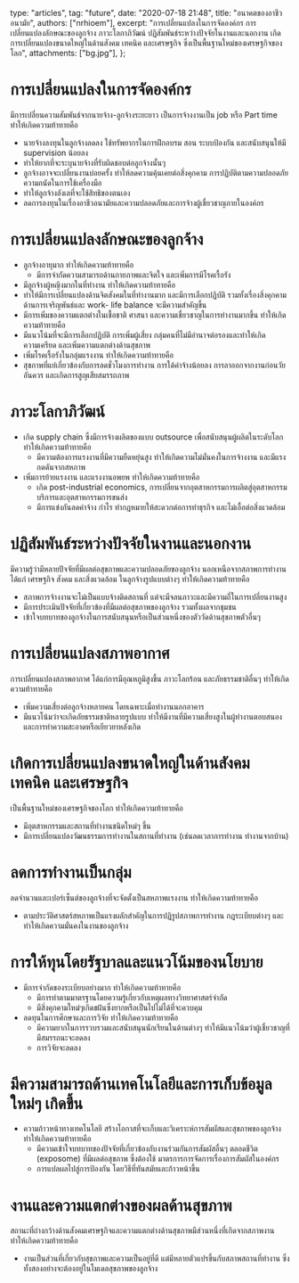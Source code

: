   type: "articles",
  tag: "future",
  date: "2020-07-18 21:48",
  title: "อนาคตของอาชีวอนามัย",
  authors: ["nrhioem"],
  excerpt:
    "การเปลี่ยนแปลงในการจัดองค์กร การเปลี่ยนแปลงลักษณะของลูกจ้าง ภาวะโลกาภิวัฒน์ ปฏิสัมพันธ์ระหว่างปัจจัยในงานและนอกงาน เกิดการเปลี่ยนแปลงขนาดใหญ่ในด้านสังคม เทคนิค และเศรษฐกิจ ซึ่งเป็นพื้นฐานใหม่ของเศรษฐกิจของโลก",
  attachments: ["bg.jpg"],
};

# การเปลี่ยนแปลงในการจัดองค์กร
มีการเปลี่ยนความสัมพันธ์จากนายจ้าง-ลูกจ้างระยะยาว เป็นการจ้างงานเป็น job หรือ Part time ทำให้เกิดความท้าทายคือ
- นายจ้างลงทุนในลูกจ้างลดลง ใช้ทรัพยากรในการฝึกอบรม สอน ระบบป้องกัน และสนับสนุนให้มี supervision น้อยลง
- ทำให้ยากที่จะระบุนายจ้างที่รับผิดชอบต่อลูกจ้างนั้นๆ 
- ลูกจ้างอาจจะเปลี่ยนงานบ่อยครั้ง ทำให้ลดความคุ้นเคยต่อสิ่งคุกคาม การปฏิบัติตามความปลอดภัย ความถนัดในการใช้เครื่องมือ
- ทำให้ลูกจ้างลังเลที่จะใช้สิทธิของตนเอง
- ลดการลงทุนในเรื่องอาชีวอนามัยและความปลอดภัยและการจ้างผู้เชื่ยวชาญภายในองค์กร

# การเปลี่ยนแปลงลักษณะของลูกจ้าง
- ลูกจ้างอายุมาก ทำให้เกิดความท้าทายคือ
    -  มีการจำกัดความสามารถด้านกายภาพและจิตใจ และเพิ่มการมีโรคเรื้อรัง
- มีลูกจ้างผู้หญิงมากในที่ทำงาน ทำให้เกิดความท้าทายคือ
-   ทำให้มีการเปลี่ยนแปลงด้านจิตสังคมในที่ทำงานมาก และมีการเลือกปฏิบัติ รวมทั้งเรื่องสิ่งคุกคามด้านการเจริญพันธ์และ work- life balance จะมีความสำคัญขึ้น 
- มีการเพิ่มของความแตกต่างในเชื้อชาติ ศาสนา และความเชื่ยวชาญในการทำงานมากขึ้น ทำให้เกิดความท้าทายคือ
-   มีแนวโน้มที่จะมีการเลือกปฏิบัติ การเพิ่มผู้เสี่ยง กลุ่มคนที่ไม่มีอำนาจต่อรองและทำให้เกิดความเครียด และเพิ่มความแตกต่างด้านสุขภาพ
- เพิ่มโรคเรื้อรังในกลุ่มแรงงาน ทำให้เกิดความท้าทายคือ
-   สุขภาพที่แย่เกี่ยวข้องกับการลดชั่วโมงการทำงาน การใด้ค่าจ้างน้อยลง การลาออกจากงานก่อนวัยอันควร และเกิดการสูญเสียสมรรถภาพ
# ภาวะโลกาภิวัฒน์
- เกิด supply chain ซึ่งมีการจ้างผลิตของแบบ outsource เพื่อสนับสนุนผู้ผลิตในระดับโลก ทำให้เกิดความท้าทายคือ
    - มีความต้องการแรงงานที่มีความยืดหยุ่นสูง ทำให้เกิดความไม่มั่นคงในการจ้างงาน และมีแรงกดดันจากสหภาพ
- เพิ่มการย้ายแรงงาน และแรงงานอพยพ ทำให้เกิดความท้าทายคือ
    - เกิด post-industrial economics, การเปลี่ยนจากอุตสาหกรรมการผลิตสู่อุตสาหกรรมบริการและอุตสาหกรรมการขนส่ง
    - มีการแข่งกันลดค่าจ้าง กำไร ทำกฎหมายให้สะดวกต่อการทำธุรกิจ และไม่เอื้อต่อสิ่งแวดล้อม 
# ปฏิสัมพันธ์ระหว่างปัจจัยในงานและนอกงาน 
มีความรู้ว่ามีหลายปัจจัยที่มีผลต่อสุขภาพและความปลอดภัยของลูกจ้าง นอกเหนือจากสภาพการทำงาน ได้แก่ เศรษฐกิจ สังคม และสิ่งแวดล้อม ในลูกจ้างรูปแบบต่างๆ ทำให้เกิดความท้าทายคือ
- สภาพการจ้างงานจะไม่เป็นแบบจ้างติดสถานที่ แต่จะมีจลนภาวะและมีความถี่ในการเปลี่ยนงานสูง
- มีการประเมินปัจจัยที่เกี่ยวข้องที่มีผลต่อสุขภาพของลูกจ้าง รวมทั้งผลจากชุมชน
- เข้าใจบทบาทของลูกจ้างในการสนับสนุนหรือเป็นส่วนหนึ่งของตัววัดด้านสุขภาพตัวอื่นๆ
# การเปลี่ยนแปลงสภาพอากาศ 
การเปลี่ยนแปลงสภาพอากาศ ได้แก่การมีอุณหภูมิสูงขึ้น ภาวะโลกร้อน และภัยธรรมชาติอื่นๆ ทำให้เกิดความท้าทายคือ
- เพิ่มความเสี่ยงต่อลูกจ้างหลายคน โดยเฉพาะเมื่อทำงานนอกอาคาร
- มีแนวโน้มว่าจะเกิดภัยธรรมชาติหลายรูปแบบ  ทำให้มีงานที่มีความเสี่ยงสูงในผู้ทำงานตอบสนอง และการทำความสะอาดหรือเยียวยาหลังเกิด
# เกิดการเปลี่ยนแปลงขนาดใหญ่ในด้านสังคม เทคนิค และเศรษฐกิจ
เป็นพื้นฐานใหม่ของเศรษฐกิจของโลก ทำให้เกิดความท้าทายคือ
- มีอุตสาหกรรมและสถานที่ทำงานชนิดใหม่ๆ ขึ้น 
- มีการเปลี่ยนแปลงวัฒนธรรมการทำงานในสถานที่ทำงาน (เช่นลดเวลาการทำงาน ทำงานจากบ้าน)
# ลดการทำงานเป็นกลุ่ม 
ลดจำนวนและเปอร์เซ็นต์ของลูกจ้างที่จะจัดตั้งเป็นสหภาพแรงงาน ทำให้เกิดความท้าทายคือ
- ตามประวัติศาสตร์สหภาพเป็นแรงผลักสำคัญในการปฏิรูปสภาพการทำงาน กฎระเบียบต่างๆ และทำให้เกิดความมั่นคงในงานของลูกจ้าง
# การให้ทุนโดยรัฐบาลและแนวโน้มของนโยบาย
- มีการจำกัดของระเบียบอย่างมาก ทำให้เกิดความท้าทายคือ
    - มีการทำตามมาตรฐานโดยความรู้เกี่ยวกับเหตุผลทางวิทยาศาสตร์จำกัด
    - มีสิ่งคุกคามใหม่ๆเกิดขฝ้นซึ่งยากหรือเป็นไปไม่ได้ที่จะควบคุม
- ลดทุนในการศึกษาและการวิจัย ทำให้เกิดความท้าทายคือ
    - มีความยากในการรวบรวมและสนับสนุนนักเรียนในด้านต่างๆ ทำให้มีแนวโน้มว่าผู้เชื่ยวชาญที่มีสมรรถนะจะลดลง
    - การวิจัยจะลดลง
# มีความสามารถด้านเทคโนโลยีและการเก็บข้อมูลใหม่ๆ เกิดขึ้น
- ความก้าวหน้าทางเทคโนโลยี สร้างโอกาสที่จะเก็บและวิเคราะห์การสัมผัสและสุขภาพของลูกจ้าง ทำให้เกิดความท้าทายคือ
    - มีความเข้าใจบทบาทของปัจจัยที่เกี่ยวข้องกับงานร่วมกันการสัมผัสอื่นๆ ตลอดชีวิต (exposome) ที่มีผลต่อสุขภาพ ซึ่งต้องใช้ มาตรการการจัดการเรื่องการสัมผัสในองค์กร
    - การแปลผลไปสู่การป้องกัน โดยวิธีที่ทันสมัยและก้าวหน้าขึ้น
# งานและความแตกต่างของผลด้านสุขภาพ
สถานะที่ถ่างกว้างด้านสังคมเศรษฐกิจและความแตกต่างด้านสุขภาพมีส่วนหนึ่งที่เกิดจากสภาพงาน ทำให้เกิดความท้าทายคือ
- งานเป็นส่วนที่เกี่ยวกับสุขภาพและความเป็นอยู่ที่ดี แต่มีหลายตัวแปรขึ้นกับสภาพสถานที่ทำงาน ซึ่งทั้งสองอย่างจะต้องอยู่ในโมเดลสุขภาพของลูกจ้าง